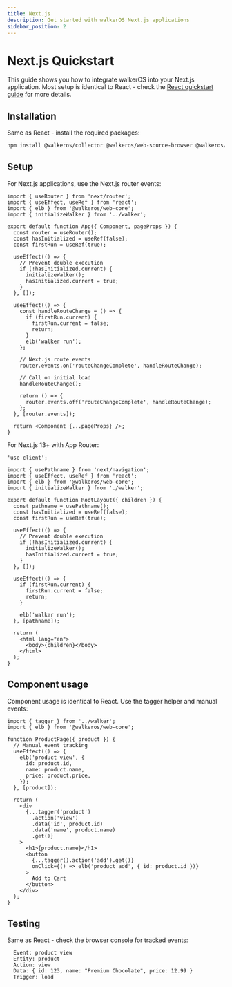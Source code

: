 ```yaml
---
title: Next.js
description: Get started with walkerOS Next.js applications
sidebar_position: 2
---
```


# Next.js Quickstart

This guide shows you how to integrate walkerOS into your Next.js application.
Most setup is identical to React - check the [React quickstart guide](./react)
for more details.

## Installation

Same as React - install the required packages:

```bash
npm install @walkeros/collector @walkeros/web-source-browser @walkeros/web-core
```

## Setup

For Next.js applications, use the Next.js router events:

```tsx title="pages/_app.tsx"
import { useRouter } from 'next/router';
import { useEffect, useRef } from 'react';
import { elb } from '@walkeros/web-core';
import { initializeWalker } from '../walker';

export default function App({ Component, pageProps }) {
  const router = useRouter();
  const hasInitialized = useRef(false);
  const firstRun = useRef(true);

  useEffect(() => {
    // Prevent double execution
    if (!hasInitialized.current) {
      initializeWalker();
      hasInitialized.current = true;
    }
  }, []);

  useEffect(() => {
    const handleRouteChange = () => {
      if (firstRun.current) {
        firstRun.current = false;
        return;
      }
      elb('walker run');
    };

    // Next.js route events
    router.events.on('routeChangeComplete', handleRouteChange);

    // Call on initial load
    handleRouteChange();

    return () => {
      router.events.off('routeChangeComplete', handleRouteChange);
    };
  }, [router.events]);

  return <Component {...pageProps} />;
}
```

For Next.js 13+ with App Router:

```tsx title="app/layout.tsx"
'use client';

import { usePathname } from 'next/navigation';
import { useEffect, useRef } from 'react';
import { elb } from '@walkeros/web-core';
import { initializeWalker } from './walker';

export default function RootLayout({ children }) {
  const pathname = usePathname();
  const hasInitialized = useRef(false);
  const firstRun = useRef(true);

  useEffect(() => {
    // Prevent double execution
    if (!hasInitialized.current) {
      initializeWalker();
      hasInitialized.current = true;
    }
  }, []);

  useEffect(() => {
    if (firstRun.current) {
      firstRun.current = false;
      return;
    }

    elb('walker run');
  }, [pathname]);

  return (
    <html lang="en">
      <body>{children}</body>
    </html>
  );
}
```

## Component usage

Component usage is identical to React. Use the tagger helper and manual events:

```tsx
import { tagger } from '../walker';
import { elb } from '@walkeros/web-core';

function ProductPage({ product }) {
  // Manual event tracking
  useEffect(() => {
    elb('product view', {
      id: product.id,
      name: product.name,
      price: product.price,
    });
  }, [product]);

  return (
    <div
      {...tagger('product')
        .action('view')
        .data('id', product.id)
        .data('name', product.name)
        .get()}
    >
      <h1>{product.name}</h1>
      <button
        {...tagger().action('add').get()}
        onClick={() => elb('product add', { id: product.id })}
      >
        Add to Cart
      </button>
    </div>
  );
}
```

## Testing

Same as React - check the browser console for tracked events:

```
  Event: product view
  Entity: product
  Action: view
  Data: { id: 123, name: "Premium Chocolate", price: 12.99 }
  Trigger: load
```
